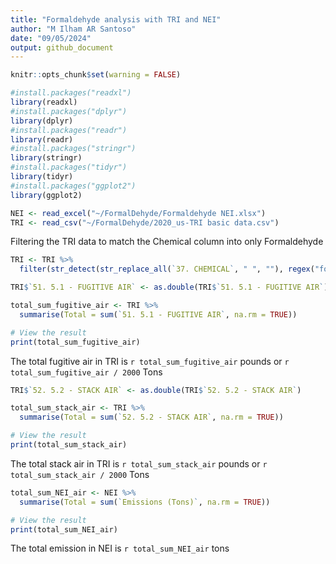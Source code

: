 ```yaml
---
title: "Formaldehyde analysis with TRI and NEI"
author: "M Ilham AR Santoso"
date: "09/05/2024"
output: github_document
---
```


```r
knitr::opts_chunk$set(warning = FALSE)
```

```r
#install.packages("readxl")
library(readxl)
#install.packages("dplyr")
library(dplyr)
#install.packages("readr")
library(readr)
#install.packages("stringr")
library(stringr)
#install.packages("tidyr")
library(tidyr)
#install.packages("ggplot2")
library(ggplot2)
```

```r
NEI <- read_excel("~/FormalDehyde/Formaldehyde NEI.xlsx")
TRI <- read_csv("~/FormalDehyde/2020_us-TRI basic data.csv")
```
Filtering the TRI data to match the Chemical column into only Formaldehyde
```r
TRI <- TRI %>%
  filter(str_detect(str_replace_all(`37. CHEMICAL`, " ", ""), regex("formaldehyde", ignore_case = TRUE)))
```


```r
TRI$`51. 5.1 - FUGITIVE AIR` <- as.double(TRI$`51. 5.1 - FUGITIVE AIR`)

total_sum_fugitive_air <- TRI %>%
  summarise(Total = sum(`51. 5.1 - FUGITIVE AIR`, na.rm = TRUE))

# View the result
print(total_sum_fugitive_air)
```
The total fugitive air in TRI is `r total_sum_fugitive_air` pounds or `r total_sum_fugitive_air / 2000` Tons

```r
TRI$`52. 5.2 - STACK AIR` <- as.double(TRI$`52. 5.2 - STACK AIR`)

total_sum_stack_air <- TRI %>%
  summarise(Total = sum(`52. 5.2 - STACK AIR`, na.rm = TRUE))

# View the result
print(total_sum_stack_air)
```

The total stack air in TRI is `r total_sum_stack_air` pounds or `r total_sum_stack_air / 2000` Tons

```r
total_sum_NEI_air <- NEI %>%
  summarise(Total = sum(`Emissions (Tons)`, na.rm = TRUE))

# View the result
print(total_sum_NEI_air)
```
The total emission in NEI is `r total_sum_NEI_air` tons
